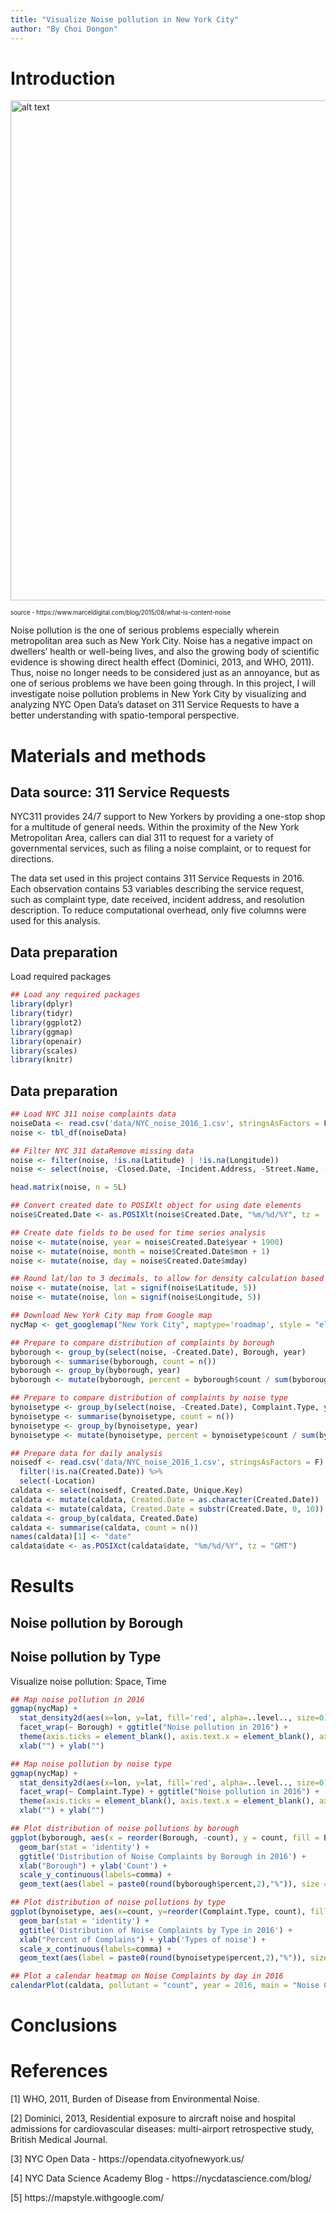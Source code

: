 ```yaml
---
title: "Visualize Noise pollution in New York City"
author: "By Choi Dongon"
---
```


# Introduction

<img src="https://md-assets-east.azureedge.net/website-media-cache/1/d/c/7/e/b/1dc7eb19facf651baa3b7c5052f3d18103bde33c.jpg" alt="alt text" width="800">

<small><small>source - https://www.marceldigital.com/blog/2015/08/what-is-content-noise</small></small>

Noise pollution is the one of serious problems especially wherein metropolitan area such as New York City. Noise has a negative impact on dwellers' health or well-being lives, and also the growing body of scientific evidence is showing direct health effect (Dominici, 2013, and WHO, 2011). Thus, noise no longer needs to be considered just as an annoyance, but as one of serious problems we have been going through. In this project, I will investigate noise pollution problems in New York City by visualizing and analyzing NYC Open Data's dataset on 311 Service Requests to have a better understanding with spatio-temporal perspective.

# Materials and methods

## Data source: 311 Service Requests

NYC311 provides 24/7 support to New Yorkers by providing a one-stop shop for a multitude of general needs. Within the proximity of the New York Metropolitan Area, callers can dial 311 to request for a variety of governmental services, such as filing a noise complaint, or to request for directions.

The data set used in this project contains 311 Service Requests in 2016. Each observation contains 53 variables describing the service request, such as complaint type, date received, incident address, and resolution description. To reduce computational overhead, only five columns were used for this analysis.

## Data preparation

Load required packages
```r
## Load any required packages
library(dplyr)
library(tidyr)
library(ggplot2)
library(ggmap)
library(openair)
library(scales)
library(knitr)
```

## Data preparation
```r
## Load NYC 311 noise complaints data
noiseData <- read.csv('data/NYC_noise_2016_1.csv', stringsAsFactors = F)
noise <- tbl_df(noiseData)

## Filter NYC 311 dataRemove missing data
noise <- filter(noise, !is.na(Latitude) | !is.na(Longitude)) 
noise <- select(noise, -Closed.Date, -Incident.Address, -Street.Name, -Cross.Street.1, -Cross.Street.2, -Intersection.Street.1, -Intersection.Street.2, -Address.Type, -City, -Landmark, -Facility.Type, -Due.Date, -Resolution.Action.Updated.Date, -X.Coordinate..State.Plane., -Y.Coordinate..State.Plane., -Park.Facility.Name, -Park.Borough, -School.Name, -School.Number, -School.Region, -School.Code, -School.Phone.Number, -School.Address, -School.City, -School.State, -School.Zip, -School.Not.Found, -School.or.Citywide.Complaint, -Vehicle.Type, -Taxi.Company.Borough, -Taxi.Pick.Up.Location, -Bridge.Highway.Name, -Bridge.Highway.Direction, -Road.Ramp, -Bridge.Highway.Segment, -Garage.Lot.Name, -Ferry.Direction, -Ferry.Terminal.Name, -Location, -Agency, -Agency.Name, -Status, -Incident.Zip, -Community.Board, -Descriptor, -Location.Type)

head.matrix(noise, n = 5L)

## Convert created date to POSIXlt object for using date elements
noise$Created.Date <- as.POSIXlt(noise$Created.Date, "%m/%d/%Y", tz = 'GMT')

## Create date fields to be used for time series analysis
noise <- mutate(noise, year = noise$Created.Date$year + 1900)
noise <- mutate(noise, month = noise$Created.Date$mon + 1)
noise <- mutate(noise, day = noise$Created.Date$mday)

## Round lat/lon to 3 decimals, to allow for density calculation based on location
noise <- mutate(noise, lat = signif(noise$Latitude, 5))
noise <- mutate(noise, lon = signif(noise$Longitude, 5))

## Download New York City map from Google map
nycMap <- get_googlemap("New York City", maptype='roadmap', style = "element:geometry%7Ccolor:0xf5f5f5&style=element:labels.icon%7Cvisibility:off&style=element:labels.text.fill%7Ccolor:0x616161&style=element:labels.text.stroke%7Ccolor:0xf5f5f5&style=feature:administrative%7Celement:geometry%7Cvisibility:off&style=feature:administrative.land_parcel%7Cvisibility:off&style=feature:administrative.land_parcel%7Celement:labels.text.fill%7Ccolor:0xbdbdbd&style=feature:administrative.neighborhood%7Cvisibility:off&style=feature:poi%7Cvisibility:off&style=feature:poi%7Celement:geometry%7Ccolor:0xeeeeee&style=feature:poi%7Celement:labels.text%7Cvisibility:off&style=feature:poi%7Celement:labels.text.fill%7Ccolor:0x757575&style=feature:poi.park%7Celement:geometry%7Ccolor:0xe5e5e5&style=feature:poi.park%7Celement:labels.text.fill%7Ccolor:0x9e9e9e&style=feature:road%7Celement:geometry%7Ccolor:0xffffff&style=feature:road%7Celement:labels%7Cvisibility:off&style=feature:road%7Celement:labels.icon%7Cvisibility:off&style=feature:road.arterial%7Celement:labels.text.fill%7Ccolor:0x757575&style=feature:road.highway%7Celement:geometry%7Ccolor:0xdadada&style=feature:road.highway%7Celement:labels.text.fill%7Ccolor:0x616161&style=feature:road.local%7Celement:labels.text.fill%7Ccolor:0x9e9e9e&style=feature:transit%7Cvisibility:off&style=feature:transit.line%7Celement:geometry%7Ccolor:0xe5e5e5&style=feature:transit.station%7Celement:geometry%7Ccolor:0xeeeeee&style=feature:water%7Celement:geometry%7Ccolor:0xc9c9c9&style=feature:water%7Celement:labels.text%7Cvisibility:off&style=feature:water%7Celement:labels.text.fill%7Ccolor:0x9e9e9e")

## Prepare to compare distribution of complaints by borough
byborough <- group_by(select(noise, -Created.Date), Borough, year)
byborough <- summarise(byborough, count = n())
byborough <- group_by(byborough, year)
byborough <- mutate(byborough, percent = byborough$count / sum(byborough$count) *100)

## Prepare to compare distribution of complaints by noise type
bynoisetype <- group_by(select(noise, -Created.Date), Complaint.Type, year)
bynoisetype <- summarise(bynoisetype, count = n())
bynoisetype <- group_by(bynoisetype, year)
bynoisetype <- mutate(bynoisetype, percent = bynoisetype$count / sum(bynoisetype$count)*100)

## Prepare data for daily analysis
noisedf <- read.csv('data/NYC_noise_2016_1.csv', stringsAsFactors = F) %>%
  filter(!is.na(Created.Date)) %>%
  select(-Location)
caldata <- select(noisedf, Created.Date, Unique.Key)
caldata <- mutate(caldata, Created.Date = as.character(Created.Date))
caldata <- mutate(caldata, Created.Date = substr(Created.Date, 0, 10))
caldata <- group_by(caldata, Created.Date)
caldata <- summarise(caldata, count = n())
names(caldata)[1] <- "date"
caldata$date <- as.POSIXct(caldata$date, "%m/%d/%Y", tz = "GMT")
```

# Results

## Noise pollution by Borough

## Noise pollution by Type

Visualize noise pollution: Space, Time
```r
## Map noise pollution in 2016
ggmap(nycMap) +
  stat_density2d(aes(x=lon, y=lat, fill='red', alpha=..level.., size=0), data=noise, geom = 'polygon') +
  facet_wrap(~ Borough) + ggtitle("Noise pollution in 2016") +
  theme(axis.ticks = element_blank(), axis.text.x = element_blank(), axis.text.y = element_blank(), legend.position = 'none') +
  xlab("") + ylab("")

## Map noise pollution by noise type
ggmap(nycMap) +
  stat_density2d(aes(x=lon, y=lat, fill='red', alpha=..level.., size=0), data=noise, geom = 'polygon') +
  facet_wrap(~ Complaint.Type) + ggtitle("Noise pollution in 2016") +
  theme(axis.ticks = element_blank(), axis.text.x = element_blank(), axis.text.y = element_blank(), legend.position = 'none') +
  xlab("") + ylab("")

## Plot distribution of noise pollutions by borough
ggplot(byborough, aes(x = reorder(Borough, -count), y = count, fill = Borough)) + 
  geom_bar(stat = 'identity') + 
  ggtitle('Distribution of Noise Complaints by Borough in 2016') +
  xlab("Borough") + ylab('Count') +
  scale_y_continuous(labels=comma) +
  geom_text(aes(label = paste0(round(byborough$percent,2),"%")), size = 5, hjust = 0.5, vjust = 2, position = 'identity')

## Plot distribution of noise pollutions by type
ggplot(bynoisetype, aes(x=count, y=reorder(Complaint.Type, count), fill = Complaint.Type)) + 
  geom_bar(stat = 'identity') +
  ggtitle('Distribution of Noise Complaints by Type in 2016') +
  xlab("Percent of Complains") + ylab('Types of noise') +
  scale_x_continuous(labels=comma) +
  geom_text(aes(label = paste0(round(bynoisetype$percent,2),"%")), size = 4, hjust = 0.5, vjust = 2, position = 'identity')

## Plot a calendar heatmap on Noise Complaints by day in 2016
calendarPlot(caldata, pollutant = "count", year = 2016, main = "Noise Complaints by Day in 2016", cols=c('yellow','orange','red'))
```

# Conclusions



# References
[1] WHO, 2011, Burden of Disease from Environmental Noise.

[2] Dominici, 2013, Residential exposure to aircraft noise and hospital admissions for cardiovascular diseases: multi-airport retrospective study, British Medical Journal.

[3] NYC Open Data - https://opendata.cityofnewyork.us/

[4] NYC Data Science Academy Blog - https://nycdatascience.com/blog/

[5] https://mapstyle.withgoogle.com/
